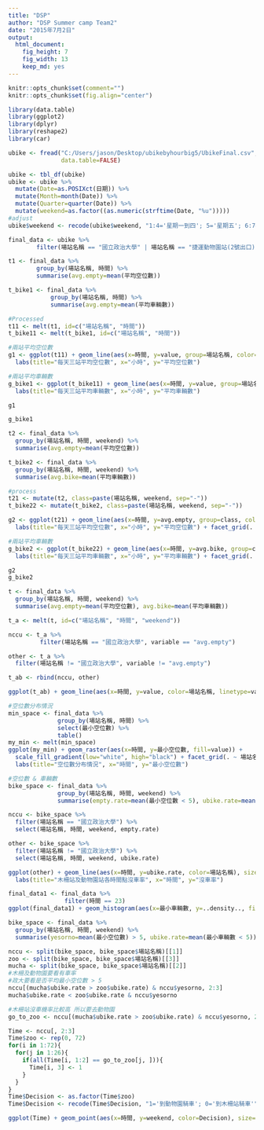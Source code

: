 ```yaml
---
title: "DSP"
author: "DSP Summer camp Team2"
date: "2015年7月2日"
output: 
  html_document: 
    fig_height: 7
    fig_width: 13
    keep_md: yes
---
```

```r
knitr::opts_chunk$set(comment="")
knitr::opts_chunk$set(fig.align="center")
```

```r
library(data.table)
library(ggplot2)
library(dplyr)
library(reshape2)
library(car)
```

```r
ubike <- fread("C:/Users/jason/Desktop/ubikebyhourbig5/UbikeFinal.csv",
               data.table=FALSE)
```

```r
ubike <- tbl_df(ubike)
ubike <- ubike %>%
  mutate(Date=as.POSIXct(日期)) %>% 
  mutate(Month=month(Date)) %>%
  mutate(Quarter=quarter(Date)) %>%
  mutate(weekend=as.factor((as.numeric(strftime(Date, "%u")))))
#adjust
ubike$weekend <- recode(ubike$weekend, "1:4='星期一到四'; 5='星期五'; 6:7='假日'")
```

```r
final_data <- ubike %>%
        filter(場站名稱 == "國立政治大學" | 場站名稱 == "捷運動物園站(2號出口)" | 場站名稱 == "捷運木柵站")
```

```r
t1 <- final_data %>%
        group_by(場站名稱, 時間) %>%
        summarise(avg.empty=mean(平均空位數))

t_bike1 <- final_data %>%
            group_by(場站名稱, 時間) %>%
            summarise(avg.empty=mean(平均車輛數))

#Processed
t11 <- melt(t1, id=c("場站名稱", "時間"))
t_bike11 <- melt(t_bike1, id=c("場站名稱", "時間"))
```

```r
#兩站平均空位數
g1 <- ggplot(t11) + geom_line(aes(x=時間, y=value, group=場站名稱, color=場站名稱), size=1.5) + 
  labs(title="每天三站平均空位數", x="小時", y="平均空位數")

#兩站平均車輛數
g_bike1 <- ggplot(t_bike11) + geom_line(aes(x=時間, y=value, group=場站名稱, color=場站名稱), size=1.5) + 
  labs(title="每天三站平均車輛數", x="小時", y="平均車輛數")

g1

g_bike1
```

```r
t2 <- final_data %>%
  group_by(場站名稱, 時間, weekend) %>%
  summarise(avg.empty=mean(平均空位數))

t_bike2 <- final_data %>%
  group_by(場站名稱, 時間, weekend) %>%
  summarise(avg.bike=mean(平均車輛數))

#process
t21 <- mutate(t2, class=paste(場站名稱, weekend, sep="-"))
t_bike22 <- mutate(t_bike2, class=paste(場站名稱, weekend, sep="-"))
```

```r
g2 <- ggplot(t21) + geom_line(aes(x=時間, y=avg.empty, group=class, color=場站名稱), size=1.5) +
  labs(title="每天三站平均空位數", x="小時", y="平均空位數") + facet_grid(. ~ weekend)

#兩站平均車輛數
g_bike2 <- ggplot(t_bike22) + geom_line(aes(x=時間, y=avg.bike, group=class, color=場站名稱), size=1.5) +
  labs(title="每天三站平均車輛數", x="小時", y="平均車輛數") + facet_grid(. ~ weekend)

g2
g_bike2
```

```r
t <- final_data %>%
  group_by(場站名稱, 時間, weekend) %>%
  summarise(avg.empty=mean(平均空位數), avg.bike=mean(平均車輛數))

t_a <- melt(t, id=c("場站名稱", "時間", "weekend"))

nccu <- t_a %>%
         filter(場站名稱 == "國立政治大學", variable == "avg.empty") 

other <- t_a %>%
  filter(場站名稱 != "國立政治大學", variable != "avg.empty") 

t_ab <- rbind(nccu, other)

ggplot(t_ab) + geom_line(aes(x=時間, y=value, color=場站名稱, linetype=variable), size=1) + facet_grid(. ~ weekend) + labs(title="各站空位數及有車數")
```

```r
#空位數分布情況 
min_space <- final_data %>%
              group_by(場站名稱, 時間) %>%
              select(最小空位數) %>%
              table()
my_min <- melt(min_space)
ggplot(my_min) + geom_raster(aes(x=時間, y=最小空位數, fill=value)) +
  scale_fill_gradient(low="white", high="black") + facet_grid(. ~ 場站名稱) +
  labs(title="空位數分布情況", x="時間", y="最小空位數")
```

```r
#空位數 & 車輛數
bike_space <- final_data %>%
              group_by(場站名稱, 時間, weekend) %>%
              summarise(empty.rate=mean(最小空位數 < 5), ubike.rate=mean(最小車輛數 < 5))

nccu <- bike_space %>%
  filter(場站名稱 == "國立政治大學") %>%
  select(場站名稱, 時間, weekend, empty.rate)

other <- bike_space %>%
  filter(場站名稱 != "國立政治大學") %>%
  select(場站名稱, 時間, weekend, ubike.rate) 

ggplot(other) + geom_line(aes(x=時間, y=ubike.rate, color=場站名稱), size=1) + facet_grid(. ~ weekend) +
  labs(title="木柵站及動物園站各時間點沒車率", x="時間", y="沒車率")
```

```r
final_data1 <- final_data %>%
                filter(時間 == 23)
ggplot(final_data1) + geom_histogram(aes(x=最小車輛數, y=..density.., fill=場站名稱), position="dodge", binwidth=5) + facet_grid(. ~ weekend)
```

```r
bike_space <- final_data %>%
  group_by(場站名稱, 時間, weekend) %>%
  summarise(yesorno=mean(最小空位數) > 5, ubike.rate=mean(最小車輛數 < 5))

nccu <- split(bike_space, bike_space$場站名稱)[[1]]
zoo <- split(bike_space, bike_space$場站名稱)[[3]]
mucha <- split(bike_space, bike_space$場站名稱)[[2]]  
#木柵及動物園要看有車率
#政大要看是否平均最小空位數 > 5
nccu[(mucha$ubike.rate > zoo$ubike.rate) & nccu$yesorno, 2:3]
mucha$ubike.rate < zoo$ubike.rate & nccu$yesorno

#木柵站沒車機率比較高 所以要去動物園
go_to_zoo <- nccu[(mucha$ubike.rate > zoo$ubike.rate) & nccu$yesorno, 2:3]

Time <- nccu[, 2:3]
Time$zoo <- rep(0, 72)
for(i in 1:72){
  for(j in 1:26){
    if(all(Time[i, 1:2] == go_to_zoo[j, ])){
      Time[i, 3] <- 1
    }
  }
}
Time$Decision <- as.factor(Time$zoo)
Time$Decision <- recode(Time$Decision, "1='到動物園騎車'; 0='到木柵站騎車'")

ggplot(Time) + geom_point(aes(x=時間, y=weekend, color=Decision), size=10) + labs(title="建議取車站(Ubike)", x="時間", y="星期")
```

